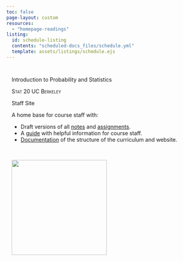 ```yaml
---
toc: false
page-layout: custom
resources:
  - "homepage-readings"
listing:
  id: schedule-listing
  contents: "scheduled-docs_files/schedule.yml"
  template: assets/listings/schedule.ejs
---
```


:::::{.content-block}
::::{.grid}
:::{#banner .g-col-12 .g-col-md-6 style="margin: 3em 1em 0em 1em"}

:::{.content-visible unless-profile="staff-site"}

:::{.banner-text}
Introduction to Probability and Statistics
:::

[Stat 20 UC Berkeley]{.smallcaps}

:::

:::{.content-hidden unless-profile="staff-site"}

:::{.banner-text}
Staff Site
:::

A home base for course staff with:

- Draft versions of all [notes](notes.qmd) and [assignments](assignments.qmd).
- A [guide](staff-guide/index.qmd) with helpful information for course staff.
- [Documentation](docs/index.qmd) of the structure of the curriculum and website.

:::
:::

:::{#hex .g-col-12 .g-col-md-6 .text-center style="margin: 0em 1em 0em 1em"}

\

![](assets/stat20-hex.png){fig-alt="Hex logo of Stat 20 showing a golden bear." .img-fluid width=250}
:::
::::
:::::

:::::{.content-block}

:::{#schedule-listing}
:::

:::::


